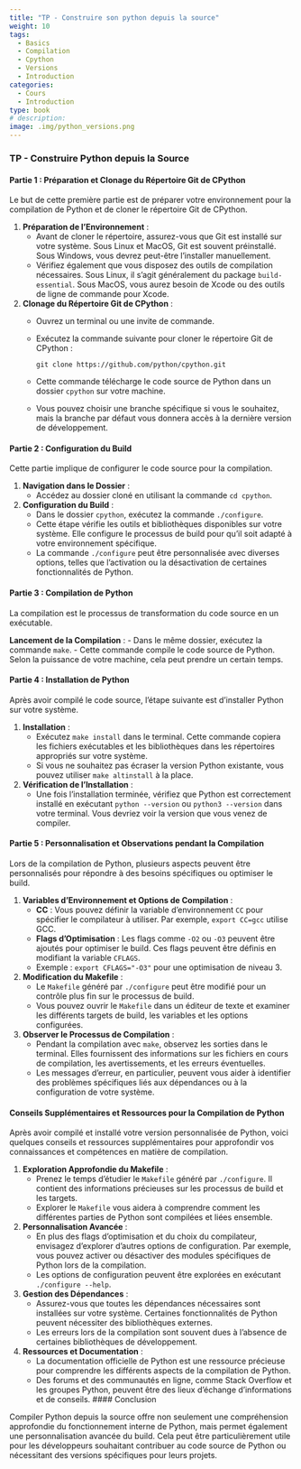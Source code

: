 ```yaml
---
title: "TP - Construire son python depuis la source"
weight: 10
tags:
  - Basics
  - Compilation
  - Cpython
  - Versions
  - Introduction
categories:
  - Cours
  - Introduction
type: book
# description: 
image: .img/python_versions.png
---
```

### TP - Construire Python depuis la Source

#### Partie 1 : Préparation et Clonage du Répertoire Git de CPython

Le but de cette première partie est de préparer votre environnement pour la compilation de Python et de cloner le répertoire Git de CPython.

1. **Préparation de l'Environnement** :
   - Avant de cloner le répertoire, assurez-vous que Git est installé sur votre système. Sous Linux et MacOS, Git est souvent préinstallé. Sous Windows, vous devrez peut-être l'installer manuellement.
   - Vérifiez également que vous disposez des outils de compilation nécessaires. Sous Linux, il s'agit généralement du package `build-essential`. Sous MacOS, vous aurez besoin de Xcode ou des outils de ligne de commande pour Xcode.

2. **Clonage du Répertoire Git de CPython** :
   - Ouvrez un terminal ou une invite de commande.
   - Exécutez la commande suivante pour cloner le répertoire Git de CPython : 
     ```
     git clone https://github.com/python/cpython.git
     ```
   - Cette commande télécharge le code source de Python dans un dossier `cpython` sur votre machine.
   - Vous pouvez choisir une branche spécifique si vous le souhaitez, mais la branche par défaut vous donnera accès à la dernière version de développement.

#### Partie 2 : Configuration du Build

Cette partie implique de configurer le code source pour la compilation.

1. **Navigation dans le Dossier** :
   - Accédez au dossier cloné en utilisant la commande `cd cpython`.

2. **Configuration du Build** :
   - Dans le dossier `cpython`, exécutez la commande `./configure`.
   - Cette étape vérifie les outils et bibliothèques disponibles sur votre système. Elle configure le processus de build pour qu'il soit adapté à votre environnement spécifique.
   - La commande `./configure` peut être personnalisée avec diverses options, telles que l'activation ou la désactivation de certaines fonctionnalités de Python.

#### Partie 3 : Compilation de Python

La compilation est le processus de transformation du code source en un exécutable.

**Lancement de la Compilation** :
   - Dans le même dossier, exécutez la commande `make`.
   - Cette commande compile le code source de Python. Selon la puissance de votre machine, cela peut prendre un certain temps.


#### Partie 4 : Installation de Python

Après avoir compilé le code source, l'étape suivante est d'installer Python sur votre système.

1. **Installation** :
   - Exécutez `make install` dans le terminal. Cette commande copiera les fichiers exécutables et les bibliothèques dans les répertoires appropriés sur votre système.
   - Si vous ne souhaitez pas écraser la version Python existante, vous pouvez utiliser `make altinstall` à la place.

2. **Vérification de l'Installation** :
   - Une fois l'installation terminée, vérifiez que Python est correctement installé en exécutant `python --version` ou `python3 --version` dans votre terminal. Vous devriez voir la version que vous venez de compiler.

#### Partie 5 : Personnalisation et Observations pendant la Compilation

Lors de la compilation de Python, plusieurs aspects peuvent être personnalisés pour répondre à des besoins spécifiques ou optimiser le build.

1. **Variables d'Environnement et Options de Compilation** :
   - **CC** : Vous pouvez définir la variable d'environnement `CC` pour spécifier le compilateur à utiliser. Par exemple, `export CC=gcc` utilise GCC.
   - **Flags d'Optimisation** : Les flags comme `-O2` ou `-O3` peuvent être ajoutés pour optimiser le build. Ces flags peuvent être définis en modifiant la variable `CFLAGS`.
   - Exemple : `export CFLAGS="-O3"` pour une optimisation de niveau 3.

2. **Modification du Makefile** :
   - Le `Makefile` généré par `./configure` peut être modifié pour un contrôle plus fin sur le processus de build.
   - Vous pouvez ouvrir le `Makefile` dans un éditeur de texte et examiner les différents targets de build, les variables et les options configurées.

3. **Observer le Processus de Compilation** :
   - Pendant la compilation avec `make`, observez les sorties dans le terminal. Elles fournissent des informations sur les fichiers en cours de compilation, les avertissements, et les erreurs éventuelles.
   - Les messages d'erreur, en particulier, peuvent vous aider à identifier des problèmes spécifiques liés aux dépendances ou à la configuration de votre système.

#### Conseils Supplémentaires et Ressources pour la Compilation de Python

Après avoir compilé et installé votre version personnalisée de Python, voici quelques conseils et ressources supplémentaires pour approfondir vos connaissances et compétences en matière de compilation.

1. **Exploration Approfondie du Makefile** :
   - Prenez le temps d'étudier le `Makefile` généré par `./configure`. Il contient des informations précieuses sur les processus de build et les targets.
   - Explorer le `Makefile` vous aidera à comprendre comment les différentes parties de Python sont compilées et liées ensemble.

2. **Personnalisation Avancée** :
   - En plus des flags d'optimisation et du choix du compilateur, envisagez d'explorer d'autres options de configuration. Par exemple, vous pouvez activer ou désactiver des modules spécifiques de Python lors de la compilation.
   - Les options de configuration peuvent être explorées en exécutant `./configure --help`.

3. **Gestion des Dépendances** :
   - Assurez-vous que toutes les dépendances nécessaires sont installées sur votre système. Certaines fonctionnalités de Python peuvent nécessiter des bibliothèques externes.
   - Les erreurs lors de la compilation sont souvent dues à l'absence de certaines bibliothèques de développement.

4. **Ressources et Documentation** :
   - La documentation officielle de Python est une ressource précieuse pour comprendre les différents aspects de la compilation de Python.
   - Des forums et des communautés en ligne, comme Stack Overflow et les groupes Python, peuvent être des lieux d'échange d'informations et de conseils.
#### Conclusion

Compiler Python depuis la source offre non seulement une compréhension approfondie du fonctionnement interne de Python, mais permet également une personnalisation avancée du build. Cela peut être particulièrement utile pour les développeurs souhaitant contribuer au code source de Python ou nécessitant des versions spécifiques pour leurs projets.


